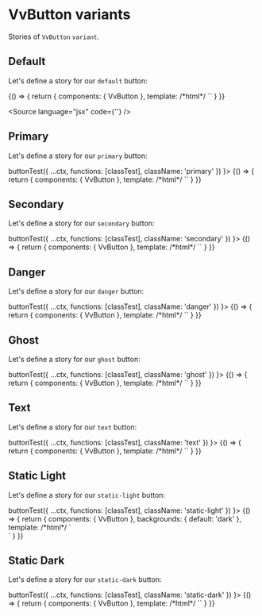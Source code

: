
<Meta title="Components/Button/Props/variant" />

# VvButton variants

Stories of `VvButton` `variant`.

## Default

Let's define a story for our `default` button:

<Canvas>
	<Story name="default" play={buttonTest}>
		{() => {
			return {
				components: { VvButton },
				template:
					/*html*/
					`<vv-button label="Default" data-testid="button" />`
			}
		}}
	</Story>
</Canvas>

<Source language="jsx" code={'<vv-button label="Default" />'} />

## Primary

Let's define a story for our `primary` button:

<Canvas>
	<Story
		name="primary"
		play={(ctx) =>
			buttonTest({
				...ctx,
				functions: [classTest],
				className: 'primary'
			})
		}>
		{() => {
			return {
				components: { VvButton },
				template:
					/*html*/
					`<vv-button label="Primary" variant="primary" />`
			}
		}}
	</Story>
</Canvas>

## Secondary

Let's define a story for our `secondary` button:

<Canvas>
	<Story
		name="secondary"
		play={(ctx) =>
			buttonTest({
				...ctx,
				functions: [classTest],
				className: 'secondary'
			})
		}>
		{() => {
			return {
				components: { VvButton },
				template:
					/*html*/
					`<vv-button label="Secondary" variant="secondary" />`
			}
		}}
	</Story>
</Canvas>

## Danger

Let's define a story for our `danger` button:

<Canvas>
	<Story
		name="danger"
		play={(ctx) =>
			buttonTest({
				...ctx,
				functions: [classTest],
				className: 'danger'
			})
		}>
		{() => {
			return {
				components: { VvButton },
				template:
					/*html*/
					`<vv-button label="Danger" variant="danger" />`
			}
		}}
	</Story>
</Canvas>

## Ghost

Let's define a story for our `ghost` button:

<Canvas>
	<Story
		name="ghost"
		play={(ctx) =>
			buttonTest({
				...ctx,
				functions: [classTest],
				className: 'ghost'
			})
		}>
		{() => {
			return {
				components: { VvButton },
				template:
					/*html*/
					`<vv-button label="Ghost" variant="ghost" />`
			}
		}}
	</Story>
</Canvas>

## Text

Let's define a story for our `text` button:

<Canvas>
	<Story
		name="text"
		play={(ctx) =>
			buttonTest({
				...ctx,
				functions: [classTest],
				className: 'text'
			})
		}>
		{() => {
			return {
				components: { VvButton },
				template:
					/*html*/
					`<vv-button label="Text" variant="text" />`
			}
		}}
	</Story>
</Canvas>

## Static Light

Let's define a story for our `static-light` button:

<Canvas>
	<Story
		name="static-light"
		play={(ctx) =>
			buttonTest({
				...ctx,
				functions: [classTest],
				className: 'static-light'
			})
		}>
		{() => {
			return {
				components: { VvButton },
				backgrounds: {
					default: 'dark'
				},
				template:
					/*html*/
					`
					<div class="bg-black p-16">
						<vv-button label="Static Light" variant="static-light" />
					</div>
					`
			}
		}}
	</Story>
</Canvas>

## Static Dark

Let's define a story for our `static-dark` button:

<Canvas>
	<Story
		name="static-dark"
		play={(ctx) =>
			buttonTest({
				...ctx,
				functions: [classTest],
				className: 'static-dark'
			})
		}>
		{() => {
			return {
				components: { VvButton },
				template:
					/*html*/
					`<vv-button label="Static Dark" variant="static-dark" />`
			}
		}}
	</Story>
</Canvas>
